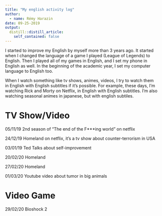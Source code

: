 ```yaml
---
title: "My english activity log"
author:
  - name: Rémy Harazin
date: 09-25-2019
output:
  distill::distill_article:
    self_contained: false
---
```


I started to improve my English by myself more than 3 years ago.
It started when I changed the language of a game I played (League of Legends) to English.
Then I played all of my games in English, and I set my phone in English as well.
In the beginning of the academic year, I set my computer language to English too.

When I watch something like tv shows, animes, videos, I try to watch them in English with English subtitles if it's possible.
For example, these days, I'm watching Rick and Morty on Netflix, in English with English subtitles.
I'm also watching seasonal animes in japanese, but with english subtiles.

# TV Show/Video

05/11/19 2nd season of "The end of the F***ing world" on netflix

24/12/19 Homeland on netflix, it's a tv show about counter-terrorism in USA

03/01/19 Ted Talks about self-improvement

20/02/20 Homeland

27/02/20 Homeland

01/03/20 Youtube video about tumor in big animals

# Video Game 

29/02/20 Bioshock 2 


